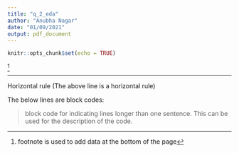 ```yaml
---
title: "q_2_eda"
author: "Anubha Nagar"
date: "01/09/2021"
output: pdf_document
---
```


```r
knitr::opts_chunk$set(echo = TRUE)
```


^[footnote is used to add data at the bottom of the page]

--------------------------------------------------

Horizontal rule (The above line is a horizontal rule)

The below lines are block codes:

> block code for indicating lines longer than one sentence.
> This can be used for the description of the code.
